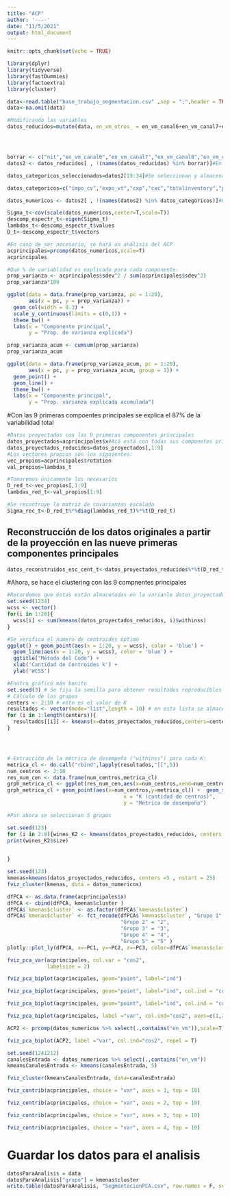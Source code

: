 ```yaml
---
title: "ACP"
author: '----'
date: "11/5/2021"
output: html_document
---
```


```r
knitr::opts_chunk$set(echo = TRUE)
```

```r
library(dplyr)
library(tidyverse)
library(fastDummies)
library(factoextra)
library(cluster)
```



```r


data<-read.table("base_trabajo_segmentacion.csv" ,sep = ";",header = TRUE)
data<-na.omit(data)

#Modificando las variables
datos_reducidos=mutate(data, en_vm_otros_ = en_vm_canal6+en_vm_canal7+en_vm_canal8+en_vm_canal9+en_vm_canal10+en_vm_otros,en_tx_otros_=en_tx_canal6+en_tx_canal7+en_tx_canal8+en_tx_canal9+en_tx_canal10+en_tx_otros)




borrar <- c("nit","en_vm_canal6","en_vm_canal7","en_vm_canal8","en_vm_canal9","en_vm_canal10","en_vm_otros","en_tx_canal6","en_tx_canal7","en_tx_canal8","en_tx_canal9","en_tx_canal10","en_tx_otros")
datos2 <- datos_reducidos[ , !(names(datos_reducidos) %in% borrar)]#En este paso se eliminan las variables sumadas ateriormente

datos_categoricos_seleccionados=datos2[19:34]#Se seleccionan y almacenan los datos categóricos

datos_categoricos=c("impo_cv","expo_vt","cxp","cxc","totalinventory","pagos_pj","pagos_pn","tiene_ventas_fisicas","tiene_ventas_electronicas","recaudos_pj","recaudos_pn","rotacion_inventarios","rotacion_cxc","rotacion_cxp","ciclo_negocio","ciclo_financiero")

datos_numericos <- datos2[ , !(names(datos2) %in% datos_categoricos)]#Para hacer los primeros análisi se dejan únicamente las variables cuantitativas del modelo
```

```r
Sigma_t<-cov(scale(datos_numericos,center=T,scale=T))
descomp_espectr_t<-eigen(Sigma_t)
lambdas_t<-descomp_espectr_t$values
D_t<-descomp_espectr_t$vectors
```




```r
#En caso de ser necesario, se hará un análisis del ACP
acprincipales=prcomp(datos_numericos,scale=T)
acprincipales
```

```r
#Qué % de variablidad es explicada para cada componente:
prop_varianza <- acprincipales$sdev^2 / sum(acprincipales$sdev^2)
prop_varianza*100
```

```r
ggplot(data = data.frame(prop_varianza, pc = 1:20),
       aes(x = pc, y = prop_varianza)) +
  geom_col(width = 0.3) +
  scale_y_continuous(limits = c(0,1)) +
  theme_bw() +
  labs(x = "Componente principal",
       y = "Prop. de varianza explicada")
```

```r
prop_varianza_acum <- cumsum(prop_varianza)
prop_varianza_acum

ggplot(data = data.frame(prop_varianza_acum, pc = 1:20),
       aes(x = pc, y = prop_varianza_acum, group = 1)) +
  geom_point() +
  geom_line() +
  theme_bw() +
  labs(x = "Componente principal",
       y = "Prop. varianza explicada acumulada")
```


#Con las 9 primeras compoentes principales se explica el 87% de la variabilidad total
```r
#Datos proyectados con las 9 primeras componentes principales
datos_proyectados=acprincipales$x#Acá está con todas sus componetes principales
datos_proyectados_reducidos=datos_proyectados[,1:9]
#Los vectores propios son los siguientes:
vec_propios=acprincipales$rotation
val_propios=lambdas_t

```

```r
#Tomaremos únicamente los necesarios
D_red_t<-vec_propios[,1:9]
lambdas_red_t<-val_propios[1:9]

```


```r
#Se recontruye la matriz de covarianzas escalada
Sigma_rec_t<-D_red_t%*%diag(lambdas_red_t)%*%t(D_red_t)
```

## Reconstrucción de los datos originales a partir de la proyección en las nueve primeras componentes principales

```r
datos_reconstruidos_esc_cent_t<-datos_proyectados_reducidos%*%t(D_red_t)

```

#Ahora, se hace el clustering con las 9 compnentes principales
```r
#Recordemos que éstas están almacenadas en la varianle datos_proyectados_reducidos
set.seed(1234)
wcss <- vector()
for(i in 1:20){
  wcss[i] <- sum(kmeans(datos_proyectados_reducidos, i)$withinss)
}
```

```r
#Se verifica el número de centroides óptimo
ggplot() + geom_point(aes(x = 1:20, y = wcss), color = 'blue') + 
  geom_line(aes(x = 1:20, y = wcss), color = 'blue') + 
  ggtitle("Método del Codo") + 
  xlab('Cantidad de Centroides k') + 
  ylab('WCSS')
```

```r
#Enotro gráfico más bonito
set.seed(3) # Se fija la semilla para obtener resultados reproducibles
# Cálculo de los grupos
centers <- 2:10 # este es el valor de K
resultados <- vector(mode="list",length = 10) # en esta lista se almacenan los resultados de cada agrupamiento
for (i in 1:length(centers)){
  resultados[[i]] <- kmeans(x=datos_proyectados_reducidos,centers=centers[i],nstart = 3)
}




# Extracción de la métrica de desempeño ("withinss") para cada K:
metrica_cl <- do.call("rbind",lapply(resultados,"[[",5))
num_centros <- 2:10
res_num_cen <- data.frame(num_centros,metrica_cl)
grph_metrica_cl <- ggplot(res_num_cen,aes(x=num_centros,xend=num_centros,y=0,yend=metrica_cl))
grph_metrica_cl + geom_point(aes(x=num_centros,y=metrica_cl)) +  geom_segment() + theme_bw() + labs(title = "Desempeño del agrupamiento \n en función de K",
                                      x = "K (cantidad de centros)",
                                      y = "Métrica de desempeño")
```


```r
#Por ahora se seleccionan 5 grupos

set.seed(123)
for (i in 2:8){wines_K2 <- kmeans(datos_proyectados_reducidos, centers =i , nstart = 25)
print(wines_K2$size)

  
}

```


```r
set.seed(123)
kmenas=kmeans(datos_proyectados_reducidos, centers =5 , nstart = 25)
fviz_cluster(kmenas, data = datos_numericos)

```



```r

dfPCA <- as.data.frame(acprincipales$x)
dfPCA <- cbind(dfPCA, kmenas$cluster )
dfPCA$`kmenas$cluster` <- as.factor(dfPCA$`kmenas$cluster`)
dfPCA$`kmenas$cluster` <- fct_recode(dfPCA$`kmenas$cluster`, "Grupo 1" = "1", 
                                     "Grupo 2" = "2",
                                     "Grupo 3" = "3",
                                     "Grupo 4" = "4",
                                     "Grupo 5" = "5" )
plotly::plot_ly(dfPCA, x=~PC1, y=~PC2, z=~PC3, color=dfPCA$`kmenas$cluster` )
```


```r
fviz_pca_var(acprincipales, col.var = "cos2", 
             labelsize = 2)
```



```r
fviz_pca_biplot(acprincipales, geom="point", label="ind")
```

```r
fviz_pca_biplot(acprincipales, geom="point", label="ind", col.ind = "cos2" )
```

```r
fviz_pca_biplot(acprincipales, geom="point", label="ind", col.ind = "cos2", axes=c(1,3))
```



```r
fviz_pca_biplot(acprincipales, label ="var", col.ind="cos2", axes=c(1,2))
```


```r
ACP2 <- prcomp(datos_numericos %>% select(.,contains("en_vm")),scale=T) 
```



```r
fviz_pca_biplot(ACP2, label ="var", col.ind="cos2", repel = T)
```


```r
set.seed(1241212)
canalesEntrada <- datos_numericos %>% select(.,contains("en_vm"))
kmeansCanalesEntrada <- kmeans(canalesEntrada, 5)
```

```r
fviz_cluster(kmeansCanalesEntrada, data=canalesEntrada)
```


```r
fviz_contrib(acprincipales, choice = "var", axes = 1, top = 10)
```

```r
fviz_contrib(acprincipales, choice = "var", axes = 2, top = 10)
```


```r
fviz_contrib(acprincipales, choice = "var", axes = 3, top = 10)
```

```r
fviz_contrib(acprincipales, choice = "var", axes = 4, top = 10)
```

# Guardar los datos para el analisis

```r
datosParaAnalisis = data
datosParaAnalisis["grupo"] = kmenas$cluster
write.table(datosParaAnalisis, "SegmentacionPCA.csv", row.names = F, sep=";")
```


